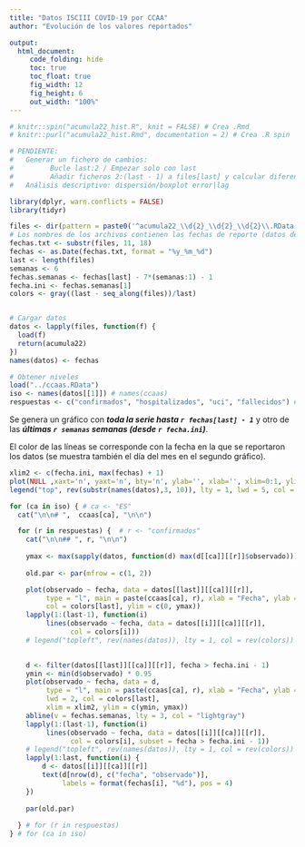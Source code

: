 ```yaml
---
title: "Datos ISCIII COVID-19 por CCAA"
author: "Evolución de los valores reportados"

output:
  html_document:
     code_folding: hide
     toc: true
     toc_float: true
     fig_width: 12
     fig_height: 6  
     out_width: "100%"    
---
```


```r
# knitr::spin("acumula22_hist.R", knit = FALSE) # Crea .Rmd
# knitr::purl("acumula22_hist.Rmd", documentation = 2) # Crea .R spin

# PENDIENTE:
#   Generar un fichero de cambios:
#         Bucle last:2 / Empezar solo con last
#         Añadir ficheros 2:(last - 1) a files[last] y calcular diferencia/error y lag/horizonte
#   Análisis descriptivo: dispersión/boxplot error|lag

library(dplyr, warn.conflicts = FALSE)
library(tidyr)
```


```r
files <- dir(pattern = paste0('^acumula22_\\d{2}_\\d{2}_\\d{2}\\.RData'))
# Los nombres de los archivos contienen las fechas de reporte (datos del día anterior)
fechas.txt <- substr(files, 11, 18)
fechas <- as.Date(fechas.txt, format = "%y_%m_%d") 
last <- length(files)
semanas <- 6
fechas.semanas <- fechas[last] - 7*(semanas:1) - 1
fecha.ini <- fechas.semanas[1]
colors <- gray((last - seq_along(files))/last)


# Cargar datos
datos <- lapply(files, function(f) {
  load(f)
  return(acumula22)
})
names(datos) <- fechas

# Obtener niveles
load("../ccaas.RData")
iso <- names(datos[[1]]) # names(ccaas) 
respuestas <- c("confirmados", "hospitalizados", "uci", "fallecidos") # names(datos[[1]][[1]])
```


Se genera un gráfico con ***toda la serie hasta `r fechas[last] - 1`*** 
y otro de las ***últimas `r semanas` semanas (desde `r fecha.ini`)***.

El color de las líneas se corresponde con la fecha en la que se reportaron los datos (se muestra también el día del mes en el segundo gráfico).

```r
xlim2 <- c(fecha.ini, max(fechas) + 1)
plot(NULL ,xaxt='n', yaxt='n', bty='n', ylab='', xlab='', xlim=0:1, ylim=0:1)
legend("top", rev(substr(names(datos),3, 10)), lty = 1, lwd = 5, col = rev(colors), ncol = 8)
```

```r
for (ca in iso) { # ca <- "ES"
  cat("\n\n# ",  ccaas[ca], "\n\n")

  for (r in respuestas) {  # r <- "confirmados"
    cat("\n\n## ", r, "\n\n") 
    
    ymax <- max(sapply(datos, function(d) max(d[[ca]][[r]]$observado)))
    
    old.par <- par(mfrow = c(1, 2))

    plot(observado ~ fecha, data = datos[[last]][[ca]][[r]], 
         type = "l", main = paste(ccaas[ca], r), xlab = "Fecha", ylab = r,
         col = colors[last], ylim = c(0, ymax))
    lapply(1:(last-1), function(i) 
         lines(observado ~ fecha, data = datos[[i]][[ca]][[r]], 
               col = colors[i]))     
    # legend("topleft", rev(names(datos)), lty = 1, col = rev(colors))
    

    d <- filter(datos[[last]][[ca]][[r]], fecha > fecha.ini - 1)
    ymin <- min(d$observado) * 0.95
    plot(observado ~ fecha, data = d, 
         type = "l", main = paste(ccaas[ca], r), xlab = "Fecha", ylab = r,
         lwd = 2, col = colors[last], 
         xlim = xlim2, ylim = c(ymin, ymax))
    abline(v = fechas.semanas, lty = 3, col = "lightgray")
    lapply(1:(last-1), function(i) 
         lines(observado ~ fecha, data = datos[[i]][[ca]][[r]], 
               col = colors[i], subset = fecha > fecha.ini - 1))
    # legend("topleft", rev(names(datos)), lty = 1, col = rev(colors))
    lapply(1:last, function(i) {
        d <- datos[[i]][[ca]][[r]]
        text(d[nrow(d), c("fecha", "observado")], 
             labels = format(fechas[i], "%d"), pos = 4)
    })
    
    par(old.par)
    
  } # for (r in respuestas)  
} # for (ca in iso)
```


